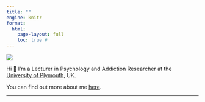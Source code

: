 ```yaml
---
title: ""
engine: knitr
format:
  html:
    page-layout: full
    toc: true #
---
```


![](headshot.png){fig-align="center"}

::: {.text .padding .fade-in}
Hi 👋 I'm a Lecturer in Psychology and Addiction Researcher at the [University of Plymouth](https://www.plymouth.ac.uk/staff/rob-heirene), UK.

You can find out more about me [here](https://robheirene.netlify.app/about.html).
:::

------